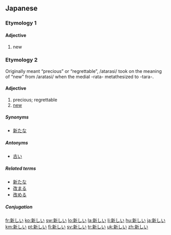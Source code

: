 ==Japanese==
{{ja-kanjitab|新}}

===Etymology 1===
{{ja-adj-shiku|新し|aratashi}}

====Adjective====
{{ja-adj|kk|decl=i|hira=あらたしい|rom=aratashii}}

# new

===Etymology 2===
{{shiku-adj|新し|atarashi}} Originally meant “precious” or “regrettable”, /atarasi/ took on the meaning of “new” from /aratasi/ when the medial -rata- metathesized to -tara-.

====Adjective====
{{ja-adj|kk|decl=i|hira=あたらしい|rom=atarashii}}

# precious; regrettable
# [[new]]

=====Synonyms=====
* [[新たな]]

=====Antonyms=====
* [[古い]]

=====Related terms=====
* [[新たな]]
* [[改まる]]
* [[改める]]

=====Conjugation=====
{{ja-i|新し|あたらし|atarashi}}

[[fr:新しい]]
[[ko:新しい]]
[[sw:新しい]]
[[lo:新しい]]
[[la:新しい]]
[[li:新しい]]
[[hu:新しい]]
[[ja:新しい]]
[[km:新しい]]
[[pt:新しい]]
[[fi:新しい]]
[[sv:新しい]]
[[tr:新しい]]
[[uk:新しい]]
[[zh:新しい]]
